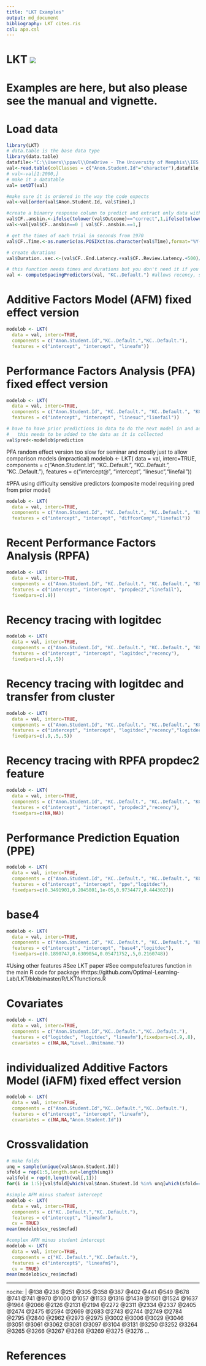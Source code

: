 ```yaml
---
title: "LKT Examples"
output: md_document
bibliography: LKT cites.ris
csl: apa.csl
---
```


# LKT [![](https://cranlogs.r-pkg.org/badges/LKT)](https://cran.r-project.org/package=LKT)

# Examples are here, but also please see the manual and vignette.

# Load data
```r
library(LKT)
# data.table is the base data type
library(data.table)
datafile<-"C:\\Users\\ppavl\\OneDrive - The University of Memphis\\IES Data\\ds1465_tx_All_Data_64_2016_0720_222352.txt" # CHANGE THIS VALUE TO THE DataShop export file IN YOUR R WORKING DIRECTORY
val<-read.table(colClasses = c("Anon.Student.Id"="character"),datafile,sep="\t", header=TRUE,quote="\"")
# val<-val[1:2000,]
# make it a datatable
val= setDT(val)

#make sure it is ordered in the way the code expects
val<-val[order(val$Anon.Student.Id, val$Time),]

#create a binanry response column to predict and extract only data with a valid value
val$CF..ansbin.<-ifelse(tolower(val$Outcome)=="correct",1,ifelse(tolower(val$Outcome)=="incorrect",0,-1))
val<-val[val$CF..ansbin==0 | val$CF..ansbin.==1,]

# get the times of each trial in seconds from 1970
val$CF..Time.<-as.numeric(as.POSIXct(as.character(val$Time),format="%Y-%m-%d %H:%M:%S"))

# create durations
val$Duration..sec.<-(val$CF..End.Latency.+val$CF..Review.Latency.+500)/1000

# this function needs times and durations but you don't need it if you don't want to model time effects
val <- computeSpacingPredictors(val, "KC..Default.") #allows recency, spacing, forgetting features to run
```

# Additive Factors Model (AFM) fixed effect version
```r
modelob <- LKT(
  data = val, interc=TRUE,
  components = c("Anon.Student.Id","KC..Default.","KC..Default."),
  features = c("intercept", "intercept", "lineafm"))
```

# Performance Factors Analysis (PFA) fixed effect version
```r
modelob <- LKT(
  data = val, interc=TRUE,
  components = c("Anon.Student.Id", "KC..Default.", "KC..Default.", "KC..Default."),
  features = c("intercept", "intercept", "linesuc","linefail"))

# have to have prior predictions in data to do the next model in and adaptive system
#   this needs to be added to the data as it is collected
val$pred<-modelob$prediction
```

PFA random effect version too slow for seminar and mostly just to allow comparison models (impractical)
modelob <- LKT(
  data = val, interc=TRUE,
  components = c("Anon.Student.Id", "KC..Default.", "KC..Default.", "KC..Default."),
  features = c("intercept@", "intercept", "linesuc","linefail"))

#PFA using difficulty sensitive predictors (composite model requiring pred from prior model)
```r
modelob <- LKT(
  data = val, interc=TRUE,
  components = c("Anon.Student.Id", "KC..Default.", "KC..Default.", "KC..Default."),
  features = c("intercept", "intercept", "diffcorComp","linefail"))
```

# Recent Performance Factors Analysis (RPFA)
```r
modelob <- LKT(
  data = val, interc=TRUE,
  components = c("Anon.Student.Id", "KC..Default.", "KC..Default.", "KC..Default."),
  features = c("intercept", "intercept", "propdec2","linefail"),
  fixedpars=c(.9))
```

# Recency tracing with logitdec
```r
modelob <- LKT(
  data = val, interc=TRUE,
  components = c("Anon.Student.Id", "KC..Default.", "KC..Default.", "KC..Default."),
  features = c("intercept", "intercept", "logitdec","recency"),
  fixedpars=c(.9,.5))
```

# Recency tracing with logitdec and transfer from cluster 
```r
modelob <- LKT(
  data = val, interc=TRUE,
  components = c("Anon.Student.Id", "KC..Default.", "KC..Default.", "KC..Default.","KC..Cluster."),
  features = c("intercept", "intercept", "logitdec","recency","logitdec"),
  fixedpars=c(.9,.5,.5))
```

# Recency tracing with RPFA propdec2 feature
```r
modelob <- LKT(
  data = val, interc=TRUE,
  components = c("Anon.Student.Id", "KC..Default.", "KC..Default.", "KC..Default."),
  features = c("intercept", "intercept", "propdec2","recency"),
  fixedpars=c(NA,NA))
```

# Performance Prediction Equation (PPE)
```r
modelob <- LKT(
  data = val, interc=TRUE,
  components = c("Anon.Student.Id", "KC..Default.", "KC..Default.", "KC..Default."),
  features = c("intercept", "intercept", "ppe","logitdec"),
  fixedpars=c(0.3491901,0.2045801,1e-05,0.9734477,0.4443027))
```

# base4
```r
modelob <- LKT(
  data = val, interc=TRUE,
  components = c("Anon.Student.Id", "KC..Default.", "KC..Default.", "KC..Default."),
  features = c("intercept", "intercept", "base4","logitdec"),
  fixedpars=c(0.1890747,0.6309054,0.05471752,.5,0.2160748))
```

#Using other features
#See LKT paper
#See computefeatures function in the main R code for package
#https://github.com/Optimal-Learning-Lab/LKT/blob/master/R/LKTfunctions.R

# Covariates
```r
modelob <- LKT(
  data = val, interc=TRUE,
  components = c("Anon.Student.Id","KC..Default.","KC..Default."),
  features = c("logitdec", "logitdec", "lineafm"),fixedpars=c(.9,.8),
  covariates = c(NA,NA,"Level..Unitname."))
```

# individualized Additive Factors Model (iAFM) fixed effect version
```r
modelob <- LKT(
  data = val, interc=TRUE,
  components = c("Anon.Student.Id","KC..Default.","KC..Default."),
  features = c("intercept", "intercept", "lineafm"),
  covariates = c(NA,NA,"Anon.Student.Id"))
```

# Crossvalidation
```r
# make folds
unq = sample(unique(val$Anon.Student.Id))
sfold = rep(1:5,length.out=length(unq))
val$fold = rep(0,length(val[,1]))
for(i in 1:5){val$fold[which(val$Anon.Student.Id %in% unq[which(sfold==i)])]=i}

#simple AFM minus student intercept
modelob <- LKT(
  data = val, interc=TRUE,
  components = c("KC..Default.","KC..Default."),
  features = c("intercept", "lineafm"),
  cv = TRUE)
mean(modelob$cv_res$mcfad)

#complex AFM minus student intercept
modelob <- LKT(
  data = val, interc=TRUE,
  components = c("KC..Default.","KC..Default."),
  features = c("intercept$", "lineafm$"),
  cv = TRUE)
mean(modelob$cv_res$mcfad)
```
---
nocite: | 
  @138 @236 @251 @305 @358 @387 @402 @441 @549 @678 @741 @741 @970 @1000
  @1057 @1133 @1316 @1439 @1501 @1524 @1637 @1964 @2066 @2126 @2131 @2194 @2272 @2311 @2334
  @2337 @2405 @2474 @2475 @2594 @2669 @2683 @2743 @2744 @2749 @2784 @2795 @2840 @2962 @2973
  @2975 @3002 @3006 @3029 @3046 @3051 @3061 @3062 @3081 @3097 @3104 @3131 @3250 @3252 @3264
  @3265 @3266 @3267 @3268 @3269 @3275 @3276
...

# References

